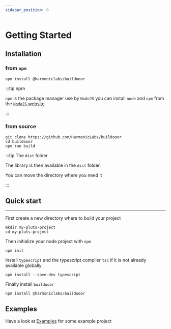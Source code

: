 ```yaml
---
sidebar_position: 0
---
```


# Getting Started

## Installation

### from `npm`
```
npm install @harmoniclabs/buildooor
```

:::tip npm

`npm` is the package manager use by `NodeJS` you can install `node` and `npm` from the [`NodeJS` website](https://nodejs.org/en/)

:::

### from source

```
git clone https://github.com/HarmonicLabs/buildooor
cd buildooor
npm run build
```

:::tip The `dist` folder

The library is then available in the `dist` folder.

You can move the directory where you need it

:::

## Quick start
---

First create a new directory where to build your project
```
mkdir my-pluts-project
cd my-pluts-project
```

Then initialize your node project with `npm`
```
npm init
```

Install `typescript` and the typescript compiler `tsc` if it is not already available globally
```
npm install --save-dev typescript
```

Finally install `buildooor`
```
npm install @harmoniclabs/buildooor
```

## Examples

Have a look at [Examples](./category/examples) for some example project